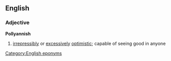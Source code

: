 ==English==

===Adjective===
'''Pollyannish'''
# [[irrepressibly]] or [[excessively]] [[optimistic]]; capable of seeing good in anyone

[[Category:English eponyms]]